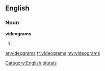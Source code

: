 ==English==

===Noun===
'''videograms'''

# {{plural of|[[videogram]]}}

[[Category:English plurals]]

[[ar:videograms]]
[[fr:videograms]]
[[my:videograms]]